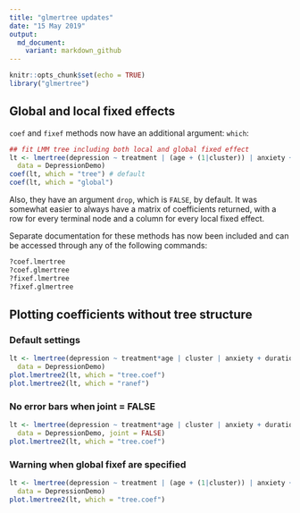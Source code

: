 ```yaml
---
title: "glmertree updates"
date: "15 May 2019"
output: 
  md_document:
    variant: markdown_github
---
```


```r
knitr::opts_chunk$set(echo = TRUE)
library("glmertree")
```

## Global and local fixed effects

`coef` and `fixef` methods now have an additional argument: `which`:
 
```r
## fit LMM tree including both local and global fixed effect
lt <- lmertree(depression ~ treatment | (age + (1|cluster)) | anxiety + duration,
  data = DepressionDemo)
coef(lt, which = "tree") # default
coef(lt, which = "global")
```

Also, they have an argument `drop`, which is `FALSE`, by default. It was somewhat easier to always have a matrix of coefficients returned, with a row for every terminal node and a column for every local fixed effect.

Separate documentation for these methods has now been included and can be accessed through any of the following commands:

```r
?coef.lmertree
?coef.glmertree
?fixef.lmertree
?fixef.glmertree
``` 




## Plotting coefficients without tree structure

### Default settings

```r
lt <- lmertree(depression ~ treatment*age | cluster | anxiety + duration,
  data = DepressionDemo)
plot.lmertree2(lt, which = "tree.coef")
plot.lmertree2(lt, which = "ranef")
```


### No error bars when joint = FALSE

```r
lt <- lmertree(depression ~ treatment*age | cluster | anxiety + duration,
  data = DepressionDemo, joint = FALSE)
plot.lmertree2(lt, which = "tree.coef")
```


### Warning when global fixef are specified

```r
lt <- lmertree(depression ~ treatment | (age + (1|cluster)) | anxiety + duration,
  data = DepressionDemo)
plot.lmertree2(lt, which = "tree.coef")
```